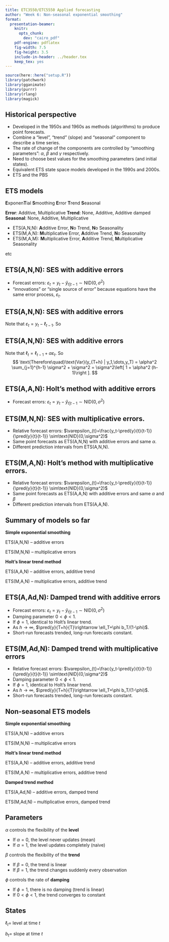 ```yaml
---
title: ETC3550/ETC5550 Applied forecasting
author: "Week 6: Non-seasonal exponential smoothing"
format:
  presentation-beamer:
    knitr:
      opts_chunk:
        dev: "cairo_pdf"
    pdf-engine: pdflatex
    fig-width: 7.5
    fig-height: 3.5
    include-in-header: ../header.tex
    keep_tex: yes
---
```


```r
source(here::here("setup.R"))
library(patchwork)
library(gganimate)
library(purrr)
library(rlang)
library(magick)
```

## Historical perspective
\fontsize{13}{15}\sf

 * Developed in the 1950s and 1960s as methods (algorithms) to produce point forecasts.
 * Combine a "level", "trend" (slope) and "seasonal" component to describe a time series.
 * The rate of change of the components are controlled by "smoothing parameters": $\alpha$, $\beta$ and $\gamma$ respectively.
  * Need to choose best values for the smoothing parameters (and initial states).
  * Equivalent ETS state space models developed in the 1990s and 2000s.
  * ETS and the PBS

## ETS models
\Large

**E**xponen**T**ial **S**moothing\newline
**E**rror **T**rend **S**easonal

\pause\normalsize

**Error**: Additive, Multiplicative\newline
**Trend**: None, Additive, Additive damped\newline
**Seasonal**: None, Additive, Multiplicative

\pause\fontsize{12}{13}\sf

* ETS(A,N,N): **A**dditive Error, **N**o Trend, **N**o Seasonality\pause
* ETS(M,A,N): **M**ultiplicative Error, **A**dditive Trend, **N**o Seasonality\pause
* ETS(M,A,M): **M**ultiplicative Error, **A**dditive Trend, **M**ultiplicative Seasonality

etc

## ETS(A,N,N): SES with additive errors

\begin{block}{}\vspace*{-0.8cm}
\begin{align*}
\text{State equation}      && \ell_t          &= \ell_{t-1}+\alpha \varepsilon_t\\
\text{Observation equation}&& y_t             &= \ell_{t-1} + \varepsilon_t\\
\text{Forecast equation}   && \hat{y}_{t+h|t} &= \ell_t
\end{align*}
\end{block}\pause

  * Forecast errors: $\varepsilon_{t} = y_t - \hat{y}_{t|t-1} \sim\text{NID}(0,\sigma^2)$
  * "innovations" or "single source of error" because equations have the same error process, $\varepsilon_t$.

## ETS(A,N,N): SES with additive errors

Note that  $\varepsilon_{t} = y_{t} - \ell_{t-1}$. So\vspace*{-0.2cm}
\begin{align*}
\hat{y}_{t+1|t} = \ell_t & = \ell_{t-1} + \alpha \varepsilon_t \\
 & = \ell_{t-1} + \alpha(y_t - \ell_{t-1}) \\
 & = \alpha y_{t} + (1 - \alpha)\ell_{t-1}  \\
 & = \alpha y_{t} + (1 - \alpha)[\alpha y_{t-1} + (1-\alpha) \ell_{t-2}] \\
 & = \alpha y_{t} + \alpha(1 - \alpha) y_{t-1} + (1-\alpha)^2 \ell_{t-2} \\
 & \dots \\
 & = \alpha \sum_{j=0}^{t-1} (1-\alpha)^j y_{t-j} + (1-\alpha)^{t} \ell_{0}
 \end{align*}


## ETS(A,N,N): SES with additive errors
\fontsize{13}{15}\sf

Note that  $\ell_{t} = \ell_{t-1} + \alpha \varepsilon_{t}$. So\vspace*{-0.2cm}
  \begin{align*}
     y_{T+h} & = \ell_{T+h-1} + \varepsilon_{T+h} \\
             & = \ell_{T+h-2} + \alpha \varepsilon_{T+h-1} +  \varepsilon_{T+h} \\
             & = \ell_{T+h-3} + \alpha \varepsilon_{T+h-2}  + \alpha \varepsilon_{T+h-1} +  \varepsilon_{T+h} \\
             & \dots \\
             & = \ell_{T} + \alpha \sum_{j=1}^{h-1} \varepsilon_{T+h-j} +  \varepsilon_{T+h}.
  \end{align*}
$$             
    \text{Therefore\quad}\text{Var}(y_{T+h} | y_1,\dots,y_T) 
      = \alpha^2 \sum_{j=1}^{h-1} \sigma^2 +  \sigma^2 
      =  \sigma^2\left[ 1 + \alpha^2 (h-1)\right ].
$$


## ETS(A,A,N): Holt's method with additive errors

\begin{block}{}\vspace*{-0.8cm}
  \begin{align*}
\text{State equations}&&   \ell_t&=\ell_{t-1}+b_{t-1}+\alpha \varepsilon_t\\
      && b_t&=b_{t-1}+ \beta \varepsilon_t\\
      \text{Observation equation}&& y_t&=\ell_{t-1}+b_{t-1}+\varepsilon_t\\
\text{Forecast equation} &&       \hat{y}_{t+h|t} &= \ell_{t} + h b_t
  \end{align*}
\end{block}

  * Forecast errors: $\varepsilon_{t} = y_t - \hat{y}_{t|t-1} \sim\text{NID}(0,\sigma^2)$

## ETS(M,N,N): SES with multiplicative errors.

\begin{block}{}\vspace*{-0.8cm}
\begin{align*}
\text{State equation}&& \ell_t              & = \ell_{t-1}(1+\alpha \varepsilon_t)\\
\text{Observation equation}&& y_t           & = \ell_{t-1}(1 + \varepsilon_t)\\
\text{Forecast equation} && \hat{y}_{t+h|t} & = \ell_t
\end{align*}
\end{block}

  * Relative forecast errors: $\varepsilon_{t}=\frac{y_t-\pred{y}{t}{t-1}}{\pred{y}{t}{t-1}} \sim\text{NID}(0,\sigma^2)$
  * Same point forecasts as ETS(A,N,N) with additive errors and same $\alpha$.
  * Different prediction intervals from ETS(A,N,N).

## ETS(M,A,N): Holt's method with multiplicative errors.

\begin{block}{}\vspace*{-0.8cm}
  \begin{align*}
      \text{State equations}&&\ell_t&=(\ell_{t-1}+b_{t-1})(1+\alpha \varepsilon_t)\\
      &&b_t&=b_{t-1}+\beta(\ell_{t-1}+b_{t-1}) \varepsilon_t\\
      \text{Observation equation}&&y_t&=(\ell_{t-1}+b_{t-1})(1+\varepsilon_t)\\
\text{Forecast equation} &&        \hat{y}_{t+h|t} &= \ell_{t} + h b_t
  \end{align*}
\end{block}

  * Relative forecast errors: $\varepsilon_{t}=\frac{y_t-\pred{y}{t}{t-1}}{\pred{y}{t}{t-1}} \sim\text{NID}(0,\sigma^2)$
  * Same point forecasts as ETS(A,A,N) with additive errors and same $\alpha$ and $\beta$
  * Different prediction intervals from ETS(A,A,N).

## Summary of models so far

**Simple exponential smoothing**

ETS(A,N,N) -- additive errors

ETS(M,N,N) -- multiplicative errors

**Holt's linear trend method**

ETS(A,A,N) -- additive errors, additive trend

ETS(M,A,N) -- multiplicative errors, additive trend


## ETS(A,Ad,N): Damped trend with additive errors

\begin{block}{}\vspace*{-0.8cm}
  \begin{align*}
\text{State equations}&&   \ell_t&=\ell_{t-1}+\phi b_{t-1}+\alpha \varepsilon_t\\
      && b_t & = \phi b_{t-1}+ \beta \varepsilon_t\\
      \text{Observation equation}&& y_t&=\ell_{t-1}+\phi b_{t-1}+\varepsilon_t\\
\text{Forecast equation} &&       \hat{y}_{t+h|t} &= \ell_{t} + (\phi + \phi^2 + \dots + \phi^{h}) b_t
  \end{align*}
\end{block}

  * Forecast errors: $\varepsilon_{t} = y_t - \hat{y}_{t|t-1} \sim\text{NID}(0,\sigma^2)$
  * Damping parameter $0<\phi<1$.
  * If $\phi=1$, identical to Holt's linear trend.
  * As $h\rightarrow\infty$, $\pred{y}{T+h}{T}\rightarrow \ell_T+\phi b_T/(1-\phi)$.
  * Short-run forecasts trended, long-run forecasts constant.


## ETS(M,Ad,N): Damped trend with multiplicative errors

\begin{block}{}\vspace*{-0.8cm}
  \begin{align*}
\text{State equations}&&   \ell_t&=(\ell_{t-1}+\phi b_{t-1})(1+\alpha \varepsilon_t)\\
      && b_t & = \phi b_{t-1}+ \beta (\ell_{t-1}+\phi b_{t-1})\varepsilon_t\\
      \text{Observation equation}&& y_t&=(\ell_{t-1}+\phi b_{t-1})(1+\varepsilon_t)\\
\text{Forecast equation} &&       \hat{y}_{t+h|t} &= \ell_{t} + (\phi + \phi^2 + \dots + \phi^{h}) b_t
  \end{align*}
\end{block}

  * Relative forecast errors: $\varepsilon_{t}=\frac{y_t-\pred{y}{t}{t-1}}{\pred{y}{t}{t-1}} \sim\text{NID}(0,\sigma^2)$
  * Damping parameter $0<\phi<1$.
  * If $\phi=1$, identical to Holt's linear trend.
  * As $h\rightarrow\infty$, $\pred{y}{T+h}{T}\rightarrow \ell_T+\phi b_T/(1-\phi)$.
  * Short-run forecasts trended, long-run forecasts constant.


## Non-seasonal ETS models
\fontsize{14}{15}\sf

**Simple exponential smoothing**

ETS(A,N,N) -- additive errors

ETS(M,N,N) -- multiplicative errors

**Holt's linear trend method**

ETS(A,A,N) -- additive errors, additive trend

ETS(M,A,N) -- multiplicative errors, additive trend

**Damped trend method**

ETS(A,Ad,N) -- additive errors, damped trend

ETS(M,Ad,N) -- multiplicative errors, damped trend


## Parameters
\fontsize{14}{15}\sf

$\alpha$ controls the flexibility of the **level**

* If $\alpha = 0$, the level never updates (mean)
* If $\alpha = 1$, the level updates completely (naive)

$\beta$ controls the flexibility of the **trend**

* If $\beta = 0$, the trend is linear
* If $\beta = 1$, the trend changes suddenly every observation

$\phi$ controls the rate of **damping**

* If $\phi = 1$, there is no damping (trend is linear)
* If $0 < \phi < 1$, the trend converges to constant

## States
\fontsize{14}{15}\sf

$\ell_t=$  level at time $t$

$b_t =$ slope at time $t$
